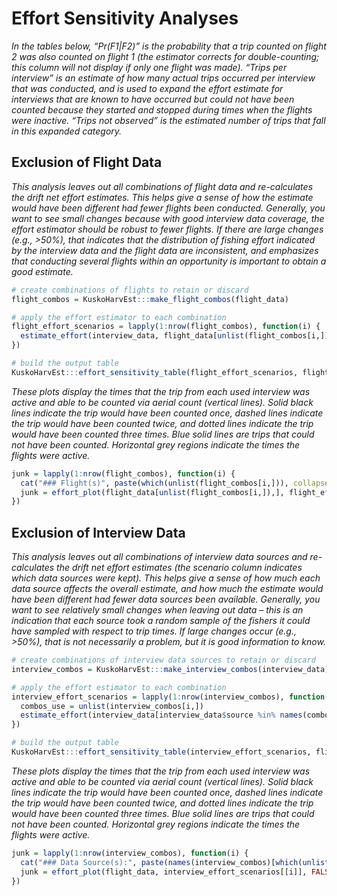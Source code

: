 
# Effort Sensitivity Analyses {-}

::: {.small data-latex=""}
_In the tables below, "Pr(F1|F2)" is the probability that a trip counted on flight 2 was also counted on flight 1 (the estimator corrects for double-counting; this column will not display if only one flight was made). "Trips per interview" is an estimate of how many actual trips occurred per interview that was conducted, and is used to expand the effort estimate for interviews that are known to have occurred but could not have been counted because they started and stopped during times when the flights were inactive. "Trips not observed" is the estimated number of trips that fall in this expanded category._
:::

## Exclusion of Flight Data {-}

::: {.small data-latex=""}
_This analysis leaves out all combinations of flight data and re-calculates the drift net effort estimates. This helps give a sense of how the estimate would have been different had fewer flights been conducted. Generally, you want to see small changes because with good interview data coverage, the effort estimator should be robust to fewer flights. If there are large changes (e.g., >50%), that indicates that the distribution of fishing effort indicated by the interview data and the flight data are inconsistent, and emphasizes that conducting several flights within an opportunity is important to obtain a good estimate._
:::

```r
# create combinations of flights to retain or discard
flight_combos = KuskoHarvEst:::make_flight_combos(flight_data)

# apply the effort estimator to each combination
flight_effort_scenarios = lapply(1:nrow(flight_combos), function(i) {
  estimate_effort(interview_data, flight_data[unlist(flight_combos[i,]),], gear = "drift", method = "dbl_exp")
})

# build the output table
KuskoHarvEst:::effort_sensitivity_table(flight_effort_scenarios, flight_data, flight_combos)
```

\clearpage

::: {.small data-latex=""}
_These plots display the times that the trip from each used interview was active and able to be counted via aerial count (vertical lines). Solid black lines indicate the trip would have been counted once, dashed lines indicate the trip would have been counted twice, and dotted lines indicate the trip would have been counted three times. Blue solid lines are trips that could not have been counted. Horizontal grey regions indicate the times the flights were active._
:::

```r
junk = lapply(1:nrow(flight_combos), function(i) {
  cat("### Flight(s)", paste(which(unlist(flight_combos[i,])), collapse = " & "), "{-}")
  junk = effort_plot(flight_data[unlist(flight_combos[i,]),], flight_effort_scenarios[[i]], FALSE)
})
```

## Exclusion of Interview Data {-}

:::{.small data-latex=""}
_This analysis leaves out all combinations of interview data sources and re-calculates the drift net effort estimates (the scenario column indicates which data sources were kept). This helps give a sense of how much each data source affects the overall estimate, and how much the estimate would have been different had fewer data sources been available. Generally, you want to see relatively small changes when leaving out data -- this is an indication that each source took a random sample of the fishers it could have sampled with respect to trip times. If large changes occur (e.g., >50%), that is not necessarily a problem, but it is good information to know._
:::

```r
# create combinations of interview data sources to retain or discard
interview_combos = KuskoHarvEst:::make_interview_combos(interview_data)

# apply the effort estimator to each combination
interview_effort_scenarios = lapply(1:nrow(interview_combos), function(i) {
  combos_use = unlist(interview_combos[i,])
  estimate_effort(interview_data[interview_data$source %in% names(combos_use)[which(combos_use)],], flight_data, gear = "drift", method = "dbl_exp")
})

# build the output table
KuskoHarvEst:::effort_sensitivity_table(interview_effort_scenarios, flight_data, interview_combos)
```

\clearpage

::: {.small data-latex=""}
_These plots display the times that the trip from each used interview was active and able to be counted via aerial count (vertical lines). Solid black lines indicate the trip would have been counted once, dashed lines indicate the trip would have been counted twice, and dotted lines indicate the trip would have been counted three times. Blue solid lines are trips that could not have been counted. Horizontal grey regions indicate the times the flights were active._
:::

```r
junk = lapply(1:nrow(interview_combos), function(i) {
  cat("### Data Source(s):", paste(names(interview_combos)[which(unlist(interview_combos[i,]))], collapse = " & "), "{-}")
  junk = effort_plot(flight_data, interview_effort_scenarios[[i]], FALSE)
})
```

\clearpage

